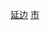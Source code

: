 {{Catnav|頁面分類|...|中国各省城市|吉林城市|吉林县级市}}
{{Catnav|頁面分類|...|吉林行政区划|吉林县级行政区|吉林县级市}}
{{Catnav|頁面分類|...|吉林市州|延边|延边行政区划|延边市县}}
[[Category:吉林县级市|延边]]
[[Category:延边市县|市]]
{{catmore|图们市|吉林省图们市}}